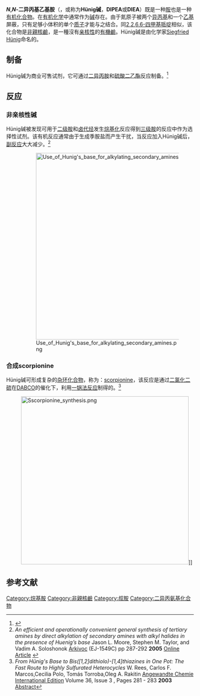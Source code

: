 {{NoteTA
| T= zh:N,N-二异丙基乙基胺; zh-cn:N,N-二异丙基乙基胺; zh-tw:N,N-二異丙基乙基胺;
}}
{{chembox
| verifiedrevid = 402501665
|   Name = ''N'',''N''-二异丙基乙基胺
|   ImageFile = Hunig.png
|   ImageSize = 120px
|   ImageName = 
|   ImageFile2 = Diisopropylethylamine sample.jpg
|   IUPACName = 乙基二异丙基胺
|   OtherNames = Hunig碱，DIPEA，EDIPA
| Section1 = {{Chembox Identifiers
|   ChemSpiderID_Ref = {{chemspidercite|correct|chemspider}}
| ChemSpiderID = 73565
| InChI = 1/C8H19N/c1-6-9(7(2)3)8(4)5/h7-8H,6H2,1-5H3
| InChIKey = JGFZNNIVVJXRND-UHFFFAOYAV
| StdInChI_Ref = {{stdinchicite|correct|chemspider}}
| StdInChI = 1S/C8H19N/c1-6-9(7(2)3)8(4)5/h7-8H,6H2,1-5H3
| StdInChIKey_Ref = {{stdinchicite|correct|chemspider}}
| StdInChIKey = JGFZNNIVVJXRND-UHFFFAOYSA-N
| CASNo_Ref = {{cascite|correct|CAS}}
| CASNo = 7087-68-5
|   SMILES = N(C(C)C)(C(C)C)CC
}}
| Section2 = {{Chembox Properties
|   Formula = C<sub>8</sub>H<sub>19</sub>N<sub></sub>
|   MolarMass = 129.25
|   Density = 0.742 g/cm<sup>3</sup>
|   MeltingPt =< -50 °C
|   BoilingPtC = 127
|   Solubility = 可溶
  }}
| Section7 = {{Chembox Hazards
|   ExternalMSDS = [http://physchem.ox.ac.uk/MSDS/DI/N,N-diisopropylethylamine.html External MSDS]}}
}}

'''''N'',''N''-二异丙基乙基胺'''（{{lang-en|''N'',''N''-Diisopropylethylamine}}，或称为'''Hünig碱'''，'''DIPEA'''或'''DIEA'''）既是一种[[胺|胺]]也是一种[[有机化合物|有机化合物]]。在[[有机化学|有机化学]]中通常作为[[碱|碱]]存在。由于氮原子被两个[[异丙基|异丙基]]和一个[[乙基|乙基]]屏蔽，只有足够小体积的单个[[质子|质子]]才能与之结合。同[[2,2,6,6-四甲基哌啶|2,2,6,6-四甲基哌啶]]相似，该化合物是[[非親核鹼|非親核鹼]]，是一種沒有[[亲核试剂|亲核性]]的[[有機鹼|有機鹼]]。Hünig碱是由化学家[[Siegfried_Hünig|Siegfried Hünig]]命名的。

== 制备 ==
Hünig碱为商业可售试剂，它可通过[[二异丙胺|二异丙胺]]和[[硫酸二乙酯|硫酸二乙酯]]反应制备。<ref name=Hünig1958>{{cite journal
  | last = Hünig
  | first = S. 
  | coauthors = Kiessel, M.
  | title = Spezifische Protonenacceptoren als Hilfsbasen bei Alkylierungs- und Dehydrohalogenierungsreaktionen
  | journal = Chemische Berichte
  | volume = 91
  | issue = 2
  | pages = 380–392 
  | date = 1958
  | doi = 10.1002/cber.19580910223
}}</ref>

== 反应 ==
=== 非亲核性碱 ===
Hünig碱被发现可用于[[二级胺|二级胺]]和[[卤代烃|卤代烃]]发生[[烷基化|烷基化]]反应得到[[三级胺|三级胺]]的反应中作为选择性试剂。该有机反应通常由于生成季胺盐而产生干扰，当反应加入Hünig碱后，[[副反应|副反应]]大大减少。<ref>''An efficient and operationally convenient general synthesis of tertiary amines by direct alkylation of secondary amines with alkyl halides in the presence of Huenig’s base'' Jason L. Moore, Stephen M. Taylor, and Vadim A. Soloshonok [[Arkivoc|Arkivoc]] (EJ-1549C) pp 287-292 '''2005''' [http://www.arkat-usa.org/home.aspx?VIEW=MANUSCRIPT&MSID=1549 Online Article] {{Wayback|url=http://www.arkat-usa.org/home.aspx?VIEW=MANUSCRIPT&MSID=1549 |date=20080304032536 }}</ref>

:[[File:Use_of_Hunig's_base_for_alkylating_secondary_amines.png|500px]]

=== 合成scorpionine ===

Hünig碱可形成复杂的[[杂环化合物|杂环化合物]]，称为：[[scorpionine|scorpionine]]，该反应是通过[[二氯化二硫|二氯化二硫]]在[[DABCO|DABCO]]的催化下，利用[[一锅法反应|一锅法反应]]制得的。<ref>''From Hünig's Base to Bis([1,2]dithiolo)-[1,4]thiazines  in One Pot: The Fast Route to Highly Sulfurated Heterocycles'' W. Rees, Carlos F. Marcos,Cecilia  Polo, Tomás Torroba,Oleg A. Rakitin [[Angewandte_Chemie_International_Edition|Angewandte Chemie International Edition]] Volume 36, Issue 3 , Pages 281 - 283 '''2003''' [http://www3.interscience.wiley.com/cgi-bin/abstract/106591858/ABSTRACT  Abstract]{{Dead link|date=2019年5月 |bot=InternetArchiveBot |fix-attempted=yes }}</ref>

:[[File:Sscorpionine_synthesis.png|450px]]]]

== 参考文献 ==
{{reflist}}
{{烷基胺}}
{{DEFAULTSORT:Diisopropylethylamine}}
[[Category:烷基胺|Category:烷基胺]]
[[Category:非親核鹼|Category:非親核鹼]]
[[Category:叔胺|Category:叔胺]]
[[Category:二异丙氨基化合物|Category:二异丙氨基化合物]]
